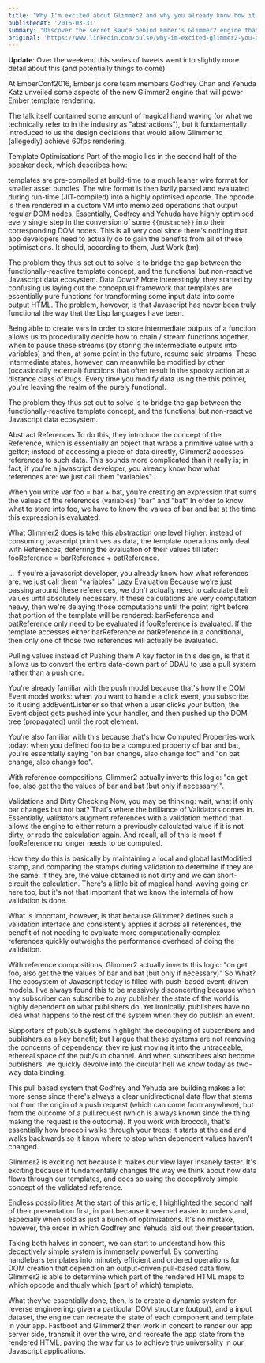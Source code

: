 ```yaml
---
title: "Why I'm excited about Glimmer2 and why you already know how it's better"
publishedAt: '2016-03-31'
summary: "Discover the secret sauce behind Ember's Glimmer2 engine that promises to revolutionize web rendering performance with 60fps smoothness. This insider look demystifies how pre-compiled templates, JIT compilation, and a custom VM converge to bridge the gap between functional templates and JavaScript's quirky ecosystem—all without requiring developers to change a single line of code."
original: 'https://www.linkedin.com/pulse/why-im-excited-glimmer2-you-already-know-its-better-joel-kang/'
---
```


**Update**: Over the weekend this series of tweets went into slightly more
detail about this (and potentially things to come)

At EmberConf2016, Ember.js core team members Godfrey Chan and Yehuda Katz
unveiled some aspects of the new Glimmer2 engine that will power Ember template
rendering:

The talk itself contained some amount of magical hand waving (or what we
technically refer to in the industry as "abstractions"), but it fundamentally
introduced to us the design decisions that would allow Glimmer to (allegedly)
achieve 60fps rendering.

Template Optimisations Part of the magic lies in the second half of the speaker
deck, which describes how:

templates are pre-compiled at build-time to a much leaner wire format for
smaller asset bundles. The wire format is then lazily parsed and evaluated
during run-time (JIT-compiled) into a highly optimised opcode. The opcode is
then rendered in a custom VM into memoized operations that output regular DOM
nodes. Essentially, Godfrey and Yehuda have highly optimised every single step
in the conversion of some `{{mustache}}` into their corresponding DOM nodes. This
is all very cool since there's nothing that app developers need to actually do
to gain the benefits from all of these optimisations. It should, according to
them, Just Work (tm).

The problem they thus set out to solve is to bridge the gap between the
functionally-reactive template concept, and the functional but non-reactive
Javascript data ecosystem. Data Down? More interestingly, they started by
confusing us laying out the conceptual framework that templates are essentially
pure functions for transforming some input data into some output HTML. The
problem, however, is that Javascript has never been truly functional the way
that the Lisp languages have been.

Being able to create vars in order to store intermediate outputs of a function
allows us to procedurally decide how to chain / stream functions together, when
to pause these streams (by storing the intermediate outputs into variables) and
then, at some point in the future, resume said streams. These intermediate
states, however, can meanwhile be modified by other (occasionally external)
functions that often result in the spooky action at a distance class of bugs.
Every time you modify data using the this pointer, you're leaving the realm of
the purely functional.

The problem they thus set out to solve is to bridge the gap between the
functionally-reactive template concept, and the functional but non-reactive
Javascript data ecosystem.

Abstract References To do this, they introduce the concept of the Reference,
which is essentially an object that wraps a primitive value with a getter;
instead of accessing a piece of data directly, Glimmer2 accesses references to
such data. This sounds more complicated than it really is; in fact, if you're a
javascript developer, you already know how what references are: we just call
them "variables".

When you write var foo = bar + bat, you're creating an expression that sums the
values of the references (variables) "bar" and "bat" In order to know what to
store into foo, we have to know the values of bar and bat at the time this
expression is evaluated.

What Glimmer2 does is take this abstraction one level higher: instead of
consuming javascript primitives as data, the template operations only deal with
References, deferring the evaluation of their values till later: fooReference =
barReference + batReference.

 ... if you're a javascript developer, you already know how what references are:
we just call them "variables" Lazy Evaluation Because we're just passing around
these references, we don't actually need to calculate their values until
absolutely necessary. If these calculations are very computation heavy, then
we're delaying those computations until the point right before that portion of
the template will be rendered: barReference and batReference only need to be
evaluated if fooReference is evaluated. If the template accesses either
barReference or batReference in a conditional, then only one of those two
references will actually be evaluated.

Pulling values instead of Pushing them A key factor in this design, is that it
allows us to convert the entire data-down part of DDAU to use a pull system
rather than a push one.

You're already familiar with the push model because that's how the DOM Event
model works: when you want to handle a click event, you subscribe to it using
addEventListener so that when a user clicks your button, the Event object gets
pushed into your handler, and then pushed up the DOM tree (propagated) until the
root element.

You're also familiar with this because that's how Computed Properties work
today: when you defined foo to be a computed property of bar and bat, you're
essentially saying "on bar change, also change foo" and "on bat change, also
change foo". 

With reference compositions, Glimmer2 actually inverts this logic: "on get foo,
also get the the values of bar and bat (but only if necessary)".

Validations and Dirty Checking Now, you may be thinking: wait, what if only bar
changes but not bat? That's where the brilliance of Validators comes in.
Essentially, validators augment references with a validation method that allows
the engine to either return a previously calculated value if it is not dirty, or
redo the calculation again. And recall, all of this is moot if fooReference no
longer needs to be computed.

How they do this is basically by maintaining a local and global lastModified
stamp, and comparing the stamps during validation to determine if they are the
same. If they are, the value obtained is not dirty and we can short-circuit the
calculation. There's a little bit of magical hand-waving going on here too, but
it's not that important that we know the internals of how validation is done.

What is important, however, is that because Glimmer2 defines such a validation
interface and consistently applies it across all references, the benefit of not
needing to evaluate more computationally complex references quickly outweighs
the performance overhead of doing the validation.

With reference compositions, Glimmer2 actually inverts this logic: "on get foo,
also get the the values of bar and bat (but only if necessary)" So What? The
ecosystem of Javascript today is filled with push-based event-driven models.
I've always found this to be massively disconcerting because when any subscriber
can subscribe to any publisher, the state of the world is highly dependent on
what publishers do. Yet ironically, publishers have no idea what happens to the
rest of the system when they do publish an event.

Supporters of pub/sub systems highlight the decoupling of subscribers and
publishers as a key benefit; but I argue that these systems are not removing the
concerns of dependency, they're just moving it into the untraceable, ethereal
space of the pub/sub channel. And when subscribers also become publishers, we
quickly devolve into the circular hell we know today as two-way data binding.

This pull based system that Godfrey and Yehuda are building makes a lot more
sense since there's always a clear unidirectional data flow that stems not from
the origin of a push request (which can come from anywhere), but from the
outcome of a pull request (which is always known since the thing making the
request is the outcome). If you work with broccoli, that's essentially how
broccoli walks through your trees: it starts at the end and walks backwards so
it know where to stop when dependent values haven't changed.

Glimmer2 is exciting not because it makes our view layer insanely faster. It's
exciting because it fundamentally changes the way we think about how data flows
through our templates, and does so using the deceptively simple concept of the
validated reference. 

Endless possibilities At the start of this article, I highlighted the second
half of their presentation first, in part because it seemed easier to
understand, especially when sold as just a bunch of optimisations. It's no
mistake, however, the order in which Godfrey and Yehuda laid out their
presentation.

Taking both halves in concert, we can start to understand how this deceptively
simple system is immensely powerful. By converting handlebars templates into
minutely efficient and ordered operations for DOM creation that depend on an
output-driven pull-based data flow, Glimmer2 is able to determine which part of
the rendered HTML maps to which opcode and thusly which (part of which)
template.

What they've essentially done, then, is to create a dynamic system for reverse
engineering: given a particular DOM structure (output), and a input dataset, the
engine can recreate the state of each component and template in your app.
Fastboot and Glimmer2 then work in concert to render our app server side,
transmit it over the wire, and recreate the app state from the rendered HTML,
paving the way for us to achieve true universality in our Javascript
applications.